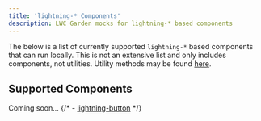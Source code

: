 ```yaml
---
title: 'lightning-* Components'
description: LWC Garden mocks for lightning-* based components
---
```



The below is a list of currently supported `lightning-*` based components that can run locally. This is not an extensive list and only includes components, not utilities. Utility methods may be found [here](/packages/lightning/imports).

## Supported Components

Coming soon...
{/* - [lightning-button](https://developer.salesforce.com/docs/component-library/bundle/lightning-button) */}